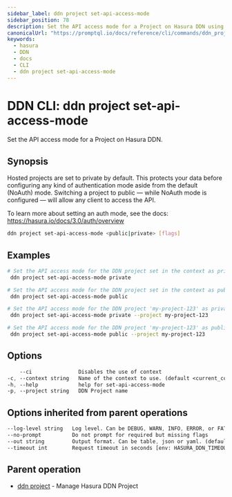 ```yaml
---
sidebar_label: ddn project set-api-access-mode
sidebar_position: 78
description: Set the API access mode for a Project on Hasura DDN using the DDN CLI
canonicalUrl: "https://promptql.io/docs/reference/cli/commands/ddn_project_set-api-access-mode"
keywords:
  - hasura
  - DDN
  - docs
  - CLI
  - ddn project set-api-access-mode
---
```


# DDN CLI: ddn project set-api-access-mode

Set the API access mode for a Project on Hasura DDN.

## Synopsis

Hosted projects are set to private by default. This protects your data before configuring any kind of authentication mode aside from the default (NoAuth) mode. Switching a project to public — while NoAuth mode is configured — will allow any client to access the API.

To learn more about setting an auth mode, see the docs: https://hasura.io/docs/3.0/auth/overview

```bash
ddn project set-api-access-mode <public|private> [flags]
```

## Examples

```bash
# Set the API access mode for the DDN project set in the context as private
 ddn project set-api-access-mode private

# Set the API access mode for the DDN project set in the context as public
 ddn project set-api-access-mode public

# Set the API access mode for the DDN project 'my-project-123' as private
 ddn project set-api-access-mode private --project my-project-123

# Set the API access mode for the DDN project 'my-project-123' as public
 ddn project set-api-access-mode public --project my-project-123
```

## Options

```sass
    --ci               Disables the use of context
-c, --context string   Name of the context to use. (default <current_context>)
-h, --help             help for set-api-access-mode
-p, --project string   DDN Project name
```

## Options inherited from parent operations

```sass
--log-level string   Log level. Can be DEBUG, WARN, INFO, ERROR, or FATAL. (default "INFO")
--no-prompt          Do not prompt for required but missing flags
--out string         Output format. Can be table, json or yaml. (default "table")
--timeout int        Request timeout in seconds [env: HASURA_DDN_TIMEOUT] (default 100)
```

## Parent operation

- [ddn project](/reference/cli/commands/ddn_project) - Manage Hasura DDN Project
